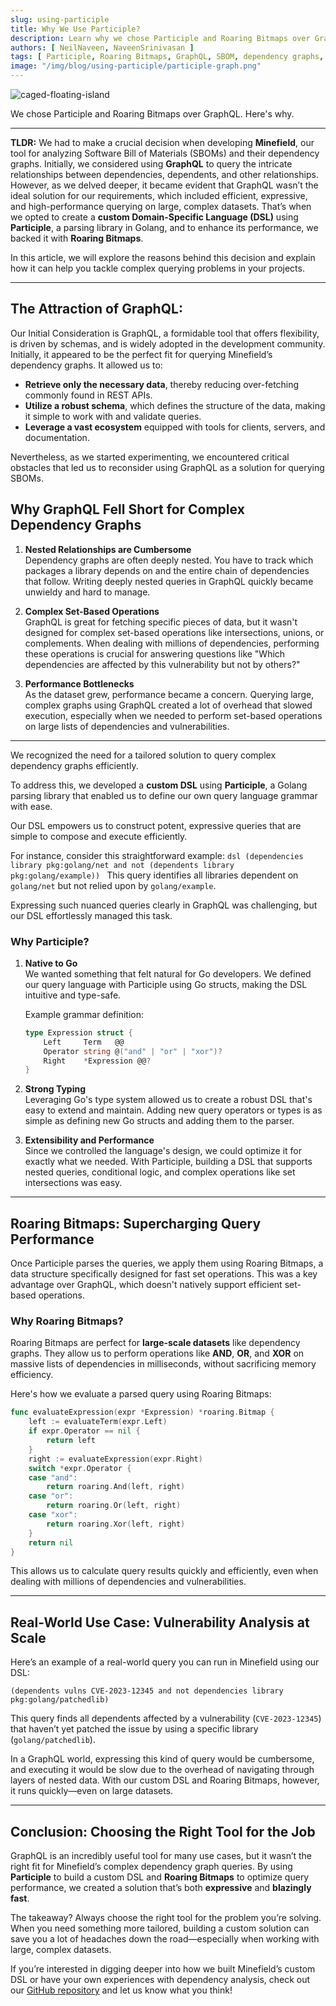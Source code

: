 ```yaml
---
slug: using-participle
title: Why We Use Participle?
description: Learn why we chose Participle and Roaring Bitmaps over GraphQL for our project.
authors: [ NeilNaveen, NaveenSrinivasan ]
tags: [ Participle, Roaring Bitmaps, GraphQL, SBOM, dependency graphs, Minefield ]
image: "/img/blog/using-participle/participle-graph.png"
---
```


![caged-floating-island](/img/blog/using-participle/participle-graph.png)

We chose Participle and Roaring Bitmaps over GraphQL. Here's why.

<!-- truncate -->

---

**TLDR:** We had to make a crucial decision when developing **Minefield**, our tool for analyzing Software Bill of Materials (SBOMs) and their dependency graphs. Initially, we considered using **GraphQL** to query the intricate relationships between dependencies, dependents, and other relationships. However, as we delved deeper, it became evident that GraphQL wasn’t the ideal solution for our requirements, which included efficient, expressive, and high-performance querying on large, complex datasets.
That’s when we opted to create a **custom Domain-Specific Language (DSL)** using **Participle**, a parsing library in Golang, and to enhance its performance, we backed it with **Roaring Bitmaps**.

In this article, we will explore the reasons behind this decision and explain how it can help you tackle complex querying problems in your projects.

--- 

## The Attraction of GraphQL:

Our Initial Consideration is GraphQL, a formidable tool that offers flexibility, is driven by schemas, and is widely adopted in the development community. Initially, it appeared to be the perfect fit for querying Minefield’s dependency graphs.
It allowed us to:
- **Retrieve only the necessary data**, thereby reducing over-fetching commonly found in REST APIs.
- **Utilize a robust schema**, which defines the structure of the data, making it simple to work with and validate queries.
- **Leverage a vast ecosystem** equipped with tools for clients, servers, and documentation.

Nevertheless, as we started experimenting, we encountered critical obstacles that led us to reconsider using GraphQL as a solution for querying SBOMs.


## Why GraphQL Fell Short for Complex Dependency Graphs

1. **Nested Relationships are Cumbersome**  
   Dependency graphs are often deeply nested. You have to track which packages a library depends on and the entire chain of dependencies that follow. Writing deeply nested queries in GraphQL quickly became unwieldy and hard to manage.

2. **Complex Set-Based Operations**  
   GraphQL is great for fetching specific pieces of data, but it wasn't designed for complex set-based operations like intersections, unions, or complements. When dealing with millions of dependencies, performing these operations is crucial for answering questions like "Which dependencies are affected by this vulnerability but not by others?"

3. **Performance Bottlenecks**  
   As the dataset grew, performance became a concern. Querying large, complex graphs using GraphQL created a lot of overhead that slowed execution, especially when we needed to perform set-based operations on large lists of dependencies and vulnerabilities.

---

We recognized the need for a tailored solution to query complex dependency graphs efficiently.

To address this, we developed a **custom DSL** using **Participle**, a Golang parsing library that enabled us to define our own query language grammar with ease.

Our DSL empowers us to construct potent, expressive queries that are simple to compose and execute efficiently.

For instance, consider this straightforward example: ```dsl (dependencies library pkg:golang/net and not (dependents library pkg:golang/example)) ```
This query identifies all libraries dependent on `golang/net` but not relied upon by `golang/example`.

Expressing such nuanced queries clearly in GraphQL was challenging, but our DSL effortlessly managed this task.
### Why Participle?

1. **Native to Go**  
   We wanted something that felt natural for Go developers. We defined our query language with Participle using Go structs, making the DSL intuitive and type-safe.

   Example grammar definition:
   ```go
   type Expression struct {
       Left     Term   @@
       Operator string @("and" | "or" | "xor")?
       Right    *Expression @@?
   }
   ```

2. **Strong Typing**  
   Leveraging Go's type system allowed us to create a robust DSL that's easy to extend and maintain. Adding new query operators or types is as simple as defining new Go structs and adding them to the parser.

3. **Extensibility and Performance**  
   Since we controlled the language's design, we could optimize it for exactly what we needed. With Participle, building a DSL that supports nested queries, conditional logic, and complex operations like set intersections was easy.

---

## Roaring Bitmaps: Supercharging Query Performance

Once Participle parses the queries, we apply them using Roaring Bitmaps, a data structure specifically designed for fast set operations. This was a key advantage over GraphQL, which doesn't natively support efficient set-based operations.

### Why Roaring Bitmaps?

Roaring Bitmaps are perfect for **large-scale datasets** like dependency graphs. They allow us to perform operations like **AND**, **OR**, and **XOR** on massive lists of dependencies in milliseconds, without sacrificing memory efficiency.

Here's how we evaluate a parsed query using Roaring Bitmaps:

```go
func evaluateExpression(expr *Expression) *roaring.Bitmap {
    left := evaluateTerm(expr.Left)
    if expr.Operator == nil {
        return left
    }
    right := evaluateExpression(expr.Right)
    switch *expr.Operator {
    case "and":
        return roaring.And(left, right)
    case "or":
        return roaring.Or(left, right)
    case "xor":
        return roaring.Xor(left, right)
    }
    return nil
}
```

This allows us to calculate query results quickly and efficiently, even when dealing with millions of dependencies and vulnerabilities.

---

## Real-World Use Case: Vulnerability Analysis at Scale

Here’s an example of a real-world query you can run in Minefield using our DSL:

```dsl
(dependents vulns CVE-2023-12345 and not dependencies library pkg:golang/patchedlib)
```

This query finds all dependents affected by a vulnerability (`CVE-2023-12345`) that haven’t yet patched the issue by using a specific library (`golang/patchedlib`).

In a GraphQL world, expressing this kind of query would be cumbersome, and executing it would be slow due to the overhead of navigating through layers of nested data. With our custom DSL and Roaring Bitmaps, however, it runs quickly—even on large datasets.

---

## Conclusion: Choosing the Right Tool for the Job

GraphQL is an incredibly useful tool for many use cases, but it wasn’t the right fit for Minefield’s complex dependency graph queries. By using **Participle** to build a custom DSL and **Roaring Bitmaps** to optimize query performance, we created a solution that’s both **expressive** and **blazingly fast**.

The takeaway? Always choose the right tool for the problem you’re solving. When you need something more tailored, building a custom solution can save you a lot of headaches down the road—especially when working with large, complex datasets.

If you’re interested in digging deeper into how we built Minefield’s custom DSL or have your own experiences with dependency analysis, check out our [GitHub repository](https://github.com/bitbomdev/minefield) and let us know what you think!
